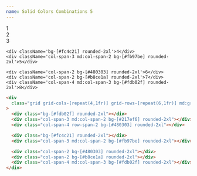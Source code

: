 ```yaml
---
name: Solid Colors Combinations 5
---
```



<div className='flex flex-row flex-wrap items-center justify-center gap-2 pb-8'>
  <Badge text='#fdb02f' color='bg-[#fdb02f]' client:load />
  <Badge text='#217ef6' color='bg-[#217ef6]' client:load />
  <Badge text='#480303' color='bg-[#480303]' client:load />
  <Badge text='#fc4c21' color='bg-[#fc4c21]' client:load />
  <Badge text='#fb97be' color='bg-[#fb97be]' client:load />
  <Badge text='#b8ce1a' color='bg-[#b8ce1a]' client:load />
</div>

<div className='flex items-center justify-center p-4 rounded-xl'>
  <div className='grid grid-cols-[repeat(4,1fr)] grid-rows-[repeat(6,1fr)] md:grid-cols-[repeat(7,1fr)] md:grid-rows-[repeat(3,1fr)] gap-x-3 gap-y-4 w-full min-h-[500px] content-bento'>
    <div className='bg-[#fdb02f] rounded-2xl'>1</div>
    <div className='col-span-3 md:col-span-2 bg-[#217ef6] rounded-2xl'>2</div>
    <div className='col-span-4 row-span-2 bg-[#480303] rounded-2xl'>3</div>

    <div className='bg-[#fc4c21] rounded-2xl'>4</div>
    <div className='col-span-3 md:col-span-2 bg-[#fb97be] rounded-2xl'>5</div>

    <div className='col-span-2 bg-[#480303] rounded-2xl'>6</div>
    <div className='col-span-2 bg-[#b8ce1a] rounded-2xl'>7</div>
    <div className='col-span-4 md:col-span-3 bg-[#fdb02f] rounded-2xl'>8</div>

  </div>
</div>

<CodeBlock client:load>

```html
<div
  class="grid grid-cols-[repeat(4,1fr)] grid-rows-[repeat(6,1fr)] md:grid-cols-[repeat(7,1fr)] md:grid-rows-[repeat(3,1fr)] gap-x-3 gap-y-4 w-full min-h-[500px]"
>
  <div class="bg-[#fdb02f] rounded-2xl"></div>
  <div class="col-span-3 md:col-span-2 bg-[#217ef6] rounded-2xl"></div>
  <div class="col-span-4 row-span-2 bg-[#480303] rounded-2xl"></div>

  <div class="bg-[#fc4c21] rounded-2xl"></div>
  <div class="col-span-3 md:col-span-2 bg-[#fb97be] rounded-2xl"></div>

  <div class="col-span-2 bg-[#480303] rounded-2xl"></div>
  <div class="col-span-2 bg-[#b8ce1a] rounded-2xl"></div>
  <div class="col-span-4 md:col-span-3 bg-[#fdb02f] rounded-2xl"></div>
</div>
```

</CodeBlock>
